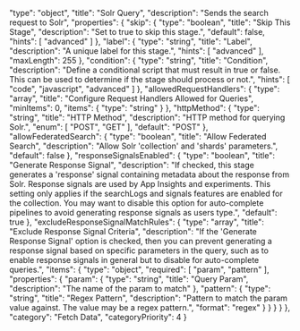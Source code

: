   "type": "object",
  "title": "Solr Query",
  "description": "Sends the search request to Solr",
  "properties": {
    "skip": {
      "type": "boolean",
      "title": "Skip This Stage",
      "description": "Set to true to skip this stage.",
      "default": false,
      "hints": [
        "advanced"
      ]
    },
    "label": {
      "type": "string",
      "title": "Label",
      "description": "A unique label for this stage.",
      "hints": [
        "advanced"
      ],
      "maxLength": 255
    },
    "condition": {
      "type": "string",
      "title": "Condition",
      "description": "Define a conditional script that must result in true or false. This can be used to determine if the stage should process or not.",
      "hints": [
        "code",
        "javascript",
        "advanced"
      ]
    },
    "allowedRequestHandlers": {
      "type": "array",
      "title": "Configure Request Handlers Allowed for Queries",
      "minItems": 0,
      "items": {
        "type": "string"
      }
    },
    "httpMethod": {
      "type": "string",
      "title": "HTTP Method",
      "description": "HTTP method for querying Solr.",
      "enum": [
        "POST",
        "GET"
      ],
      "default": "POST"
    },
    "allowFederatedSearch": {
      "type": "boolean",
      "title": "Allow Federated Search",
      "description": "Allow Solr 'collection' and 'shards' parameters.",
      "default": false
    },
    "responseSignalsEnabled": {
      "type": "boolean",
      "title": "Generate Response Signal",
      "description": "If checked, this stage generates a 'response' signal containing metadata about the response from Solr. Response signals are used by App Insights and experiments. This setting only applies if the searchLogs and signals features are enabled for the collection. You may want to disable this option for auto-complete pipelines to avoid generating response signals as users type.",
      "default": true
    },
    "excludeResponseSignalMatchRules": {
      "type": "array",
      "title": "Exclude Response Signal Criteria",
      "description": "If the 'Generate Response Signal' option is checked, then you can prevent generating a response signal based on specific parameters in the query, such as to enable response signals in general but to disable for auto-complete queries.",
      "items": {
        "type": "object",
        "required": [
          "param",
          "pattern"
        ],
        "properties": {
          "param": {
            "type": "string",
            "title": "Query Param",
            "description": "The name of the param to match"
          },
          "pattern": {
            "type": "string",
            "title": "Regex Pattern",
            "description": "Pattern to match the param value against. The value may be a regex pattern.",
            "format": "regex"
          }
        }
      }
    }
  },
  "category": "Fetch Data",
  "categoryPriority": 4
}
